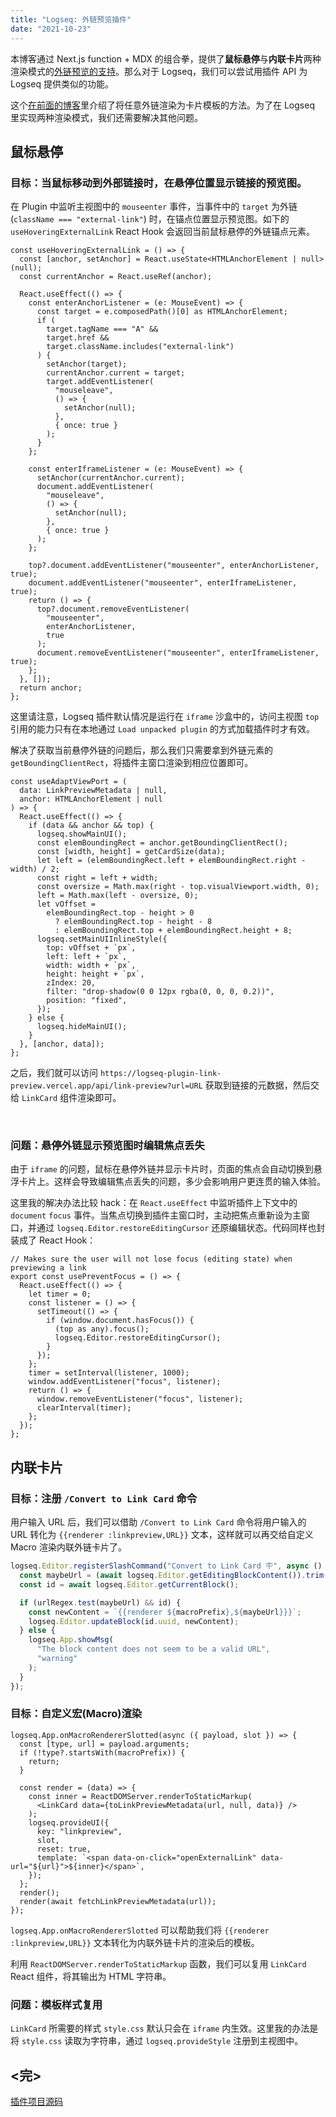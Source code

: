 ```yaml
---
title: "Logseq: 外链预览插件"
date: "2021-10-23"
---
```


本博客通过 Next.js function + MDX 的组合拳，提供了**鼠标悬停**与**内联卡片**两种渲染模式的[外链预览的支持](/posts/link-preview)。那么对于 Logseq，我们可以尝试用插件 API 为 Logseq 提供类似的功能。

这个[在前面的博客](/posts/link-preview)里介绍了将任意外链渲染为卡片模板的方法。为了在 Logseq 里实现两种渲染模式，我们还需要解决其他问题。

## 鼠标悬停

### 目标：当鼠标移动到外部链接时，在悬停位置显示链接的预览图。

在 Plugin 中监听主视图中的 `mouseenter` 事件，当事件中的 `target` 为外链 (`className === "external-link"`) 时，在锚点位置显示预览图。如下的 `useHoveringExternalLink` React Hook 会返回当前鼠标悬停的外链锚点元素。

```tsx
const useHoveringExternalLink = () => {
  const [anchor, setAnchor] = React.useState<HTMLAnchorElement | null>(null);
  const currentAnchor = React.useRef(anchor);

  React.useEffect(() => {
    const enterAnchorListener = (e: MouseEvent) => {
      const target = e.composedPath()[0] as HTMLAnchorElement;
      if (
        target.tagName === "A" &&
        target.href &&
        target.className.includes("external-link")
      ) {
        setAnchor(target);
        currentAnchor.current = target;
        target.addEventListener(
          "mouseleave",
          () => {
            setAnchor(null);
          },
          { once: true }
        );
      }
    };

    const enterIframeListener = (e: MouseEvent) => {
      setAnchor(currentAnchor.current);
      document.addEventListener(
        "mouseleave",
        () => {
          setAnchor(null);
        },
        { once: true }
      );
    };

    top?.document.addEventListener("mouseenter", enterAnchorListener, true);
    document.addEventListener("mouseenter", enterIframeListener, true);
    return () => {
      top?.document.removeEventListener(
        "mouseenter",
        enterAnchorListener,
        true
      );
      document.removeEventListener("mouseenter", enterIframeListener, true);
    };
  }, []);
  return anchor;
};
```

这里请注意，Logseq 插件默认情况是运行在 `iframe` 沙盒中的，访问主视图 `top` 引用的能力只有在本地通过 `Load unpacked plugin` 的方式加载插件时才有效。

解决了获取当前悬停外链的问题后，那么我们只需要拿到外链元素的 `getBoundingClientRect`，将插件主窗口渲染到相应位置即可。

```tsx
const useAdaptViewPort = (
  data: LinkPreviewMetadata | null,
  anchor: HTMLAnchorElement | null
) => {
  React.useEffect(() => {
    if (data && anchor && top) {
      logseq.showMainUI();
      const elemBoundingRect = anchor.getBoundingClientRect();
      const [width, height] = getCardSize(data);
      let left = (elemBoundingRect.left + elemBoundingRect.right - width) / 2;
      const right = left + width;
      const oversize = Math.max(right - top.visualViewport.width, 0);
      left = Math.max(left - oversize, 0);
      let vOffset =
        elemBoundingRect.top - height > 0
          ? elemBoundingRect.top - height - 8
          : elemBoundingRect.top + elemBoundingRect.height + 8;
      logseq.setMainUIInlineStyle({
        top: vOffset + `px`,
        left: left + `px`,
        width: width + `px`,
        height: height + `px`,
        zIndex: 20,
        filter: "drop-shadow(0 0 12px rgba(0, 0, 0, 0.2))",
        position: "fixed",
      });
    } else {
      logseq.hideMainUI();
    }
  }, [anchor, data]);
};
```

之后，我们就可以访问 `https://logseq-plugin-link-preview.vercel.app/api/link-preview?url=URL` 获取到链接的元数据，然后交给 `LinkCard` 组件渲染即可。

<br />

### 问题：悬停外链显示预览图时编辑焦点丢失

由于 `iframe` 的问题，鼠标在悬停外链并显示卡片时，页面的焦点会自动切换到悬浮卡片上。这样会导致编辑焦点丢失的问题，多少会影响用户更连贯的输入体验。

这里我的解决办法比较 hack：在 `React.useEffect` 中监听插件上下文中的 `document` `focus` 事件。当焦点切换到插件主窗口时，主动把焦点重新设为主窗口，并通过 `logseq.Editor.restoreEditingCursor` 还原编辑状态。代码同样也封装成了 React Hook：

```tsx
// Makes sure the user will not lose focus (editing state) when previewing a link
export const usePreventFocus = () => {
  React.useEffect(() => {
    let timer = 0;
    const listener = () => {
      setTimeout(() => {
        if (window.document.hasFocus()) {
          (top as any).focus();
          logseq.Editor.restoreEditingCursor();
        }
      });
    };
    timer = setInterval(listener, 1000);
    window.addEventListener("focus", listener);
    return () => {
      window.removeEventListener("focus", listener);
      clearInterval(timer);
    };
  });
};
```

## 内联卡片

### 目标：注册 `/Convert to Link Card` 命令

用户输入 URL 后，我们可以借助 `/Convert to Link Card` 命令将用户输入的 URL 转化为 `{{renderer :linkpreview,URL}}` 文本，这样就可以再交给自定义 Macro 渲染内联外链卡片了。

```ts
logseq.Editor.registerSlashCommand("Convert to Link Card 🪧", async () => {
  const maybeUrl = (await logseq.Editor.getEditingBlockContent()).trim();
  const id = await logseq.Editor.getCurrentBlock();

  if (urlRegex.test(maybeUrl) && id) {
    const newContent = `{{renderer ${macroPrefix},${maybeUrl}}}`;
    logseq.Editor.updateBlock(id.uuid, newContent);
  } else {
    logseq.App.showMsg(
      "The block content does not seem to be a valid URL",
      "warning"
    );
  }
});
```

### 目标：自定义宏(Macro)渲染

```tsx
logseq.App.onMacroRendererSlotted(async ({ payload, slot }) => {
  const [type, url] = payload.arguments;
  if (!type?.startsWith(macroPrefix)) {
    return;
  }

  const render = (data) => {
    const inner = ReactDOMServer.renderToStaticMarkup(
      <LinkCard data={toLinkPreviewMetadata(url, null, data)} />
    );
    logseq.provideUI({
      key: "linkpreview",
      slot,
      reset: true,
      template: `<span data-on-click="openExternalLink" data-url="${url}">${inner}</span>`,
    });
  };
  render();
  render(await fetchLinkPreviewMetadata(url));
});
```

`logseq.App.onMacroRendererSlotted` 可以帮助我们将 `{{renderer :linkpreview,URL}}` 文本转化为内联外链卡片的渲染后的模板。

利用 `ReactDOMServer.renderToStaticMarkup` 函数，我们可以复用 `LinkCard` React 组件，将其输出为 HTML 字符串。

### 问题：模板样式复用

`LinkCard` 所需要的样式 `style.css` 默认只会在 `iframe` 内生效。这里我的办法是将 `style.css` 读取为字符串，通过 `logseq.provideStyle` 注册到主视图中。

## <完>

[插件项目源码](https://github.com/pengx17/logseq-plugin-link-preview)
